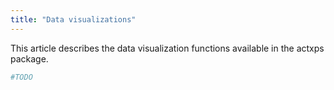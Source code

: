 ```yaml
---
title: "Data visualizations"
---
```


This article describes the data visualization functions available in the actxps
package.

```python
#TODO
```
